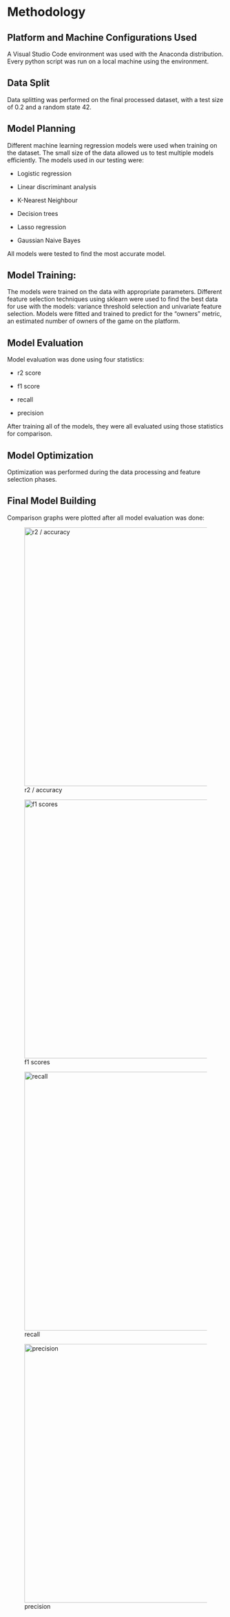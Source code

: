 # Methodology

## Platform and Machine Configurations Used
A Visual Studio Code environment was used with the Anaconda distribution. Every python script was run on a local machine using the environment. 

## Data Split

Data splitting was performed on the final processed dataset, with a test size of 0.2 and a random state 42. 

## Model Planning

Different machine learning regression models were used when training on the dataset. The small size of the data allowed us to test multiple models efficiently. The models used in our testing were:

- Logistic regression

- Linear discriminant analysis

- K-Nearest Neighbour

- Decision trees

- Lasso regression

- Gaussian Naive Bayes 

All models were tested to find the most accurate model. 

## Model Training: 

The models were trained on the data with appropriate parameters. Different feature selection techniques using sklearn were used to find the best data for use with the models: variance threshold selection and univariate feature selection. Models were fitted and trained to predict for the "owners" metric, an estimated number of owners of the game on the platform.

## Model Evaluation

Model evaluation was done using four statistics:

- r2 score

- f1 score

- recall

- precision

After training all of the models, they were all evaluated using those statistics for comparison.

## Model Optimization

Optimization was performed during the data processing and feature selection phases.

## Final Model Building

Comparison graphs were plotted after all model evaluation was done:

![r2 / accuracy](../figures/Model_r2_scores.png){width=600}

![f1 scores](../figures/Model_f1_scores.png){width=600}

![recall](../figures/Model_recall_scores.png){width=600}

![precision](../figures/Model_precision_scores.png){width=600}

